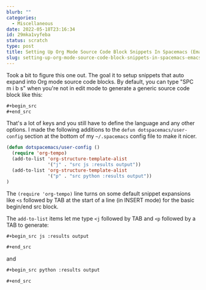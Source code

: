 ```yaml
---
blurb: ""
categories:
  - Miscellaneous
date: 2022-05-18T23:16:34
id: 29mka1vyfeba
status: scratch
type: post
title: Setting Up Org Mode Source Code Block Snippets In Spacemacs (Emacs)
slug: setting-up-org-mode-source-code-block-snippets-in-spacemacs-emacs--29mka1vyfeba
---
```


Took a bit to figure this one out. The goal it to setup snippets that auto expand into Org mode source code blocks. By default, you can type "SPC m i b s" when you're not in edit mode to generate a generic source code block like this:

```txt
#+begin_src
#+end_src
```

That's a lot of keys and you still have to define the language and any other options. I made the following additions to the `defun dotspacemacs/user-config` section at the bottom of my `~/.spacemacs` config file to make it nicer.

```lisp
(defun dotspacemacs/user-config ()
  (require 'org-tempo)
  (add-to-list 'org-structure-template-alist
               '("j" . "src js :results output"))
  (add-to-list 'org-structure-template-alist
               '("p" . "src python :results output"))
)
```

The `(require 'org-tempo)` line turns on some default snippet expansions like `<s` followed by TAB at the start of a line (in INSERT mode) for the basic begin/end src block. 

The `add-to-list` items let me type `<j` followed by TAB and `<p` followed by a TAB to generate:


```txt
#+begin_src js :results output

#+end_src
```

and

```txt
#+begin_src python :results output

#+end_src
```


